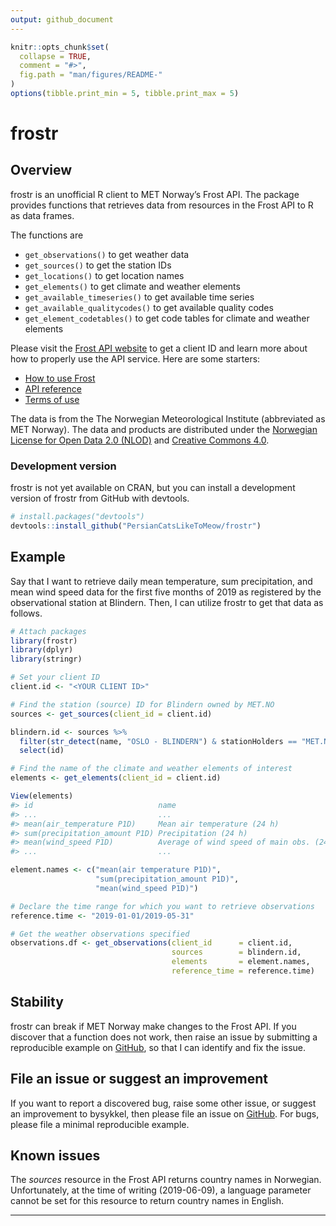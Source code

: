 ```yaml
---
output: github_document
---
```


<!-- README.md is generated from README.Rmd. Please edit that file -->

```r
knitr::opts_chunk$set(
  collapse = TRUE,
  comment = "#>",
  fig.path = "man/figures/README-"
)
options(tibble.print_min = 5, tibble.print_max = 5)
```

# frostr

## Overview

frostr is an unofficial R client to MET Norway's Frost API. The package
provides functions that retrieves data from resources
in the Frost API to R as data frames. 

The functions are

* `get_observations()` to get weather data
* `get_sources()` to get the station IDs
* `get_locations()` to get location names
* `get_elements()` to get climate and weather elements
* `get_available_timeseries()` to get available time series
* `get_available_qualitycodes()` to get available quality codes
* `get_element_codetables()` to get code tables for climate and weather elements

Please visit the [Frost API website](https://frost.met.no/index2.html) to get a
client ID and learn more about how to properly use the API service. Here are some
starters:

* [How to use Frost](https://frost.met.no/howto.html)
* [API reference](https://frost.met.no/api.html)
* [Terms of use](https://frost.met.no/termsofuse2.html)

The data is from the The Norwegian Meteorological Institute (abbreviated as 
MET Norway). The data and products are distributed under the 
[Norwegian License for Open Data 2.0 (NLOD)](https://data.norge.no/nlod/en/2.0)
and [Creative Commons 4.0](https://creativecommons.org/licenses/by/4.0/).

### Development version

frostr is not yet available on CRAN, but you can install a development version 
of frostr from GitHub with devtools.

```r
# install.packages("devtools")
devtools::install_github("PersianCatsLikeToMeow/frostr")
```

## Example

Say that I want to retrieve daily mean temperature, sum precipitation, and 
mean wind speed data for the first five months of 2019 as registered by the
observational station at Blindern. Then, I can utilize frostr to get that 
data as follows.

```r
# Attach packages
library(frostr)
library(dplyr)
library(stringr)

# Set your client ID
client.id <- "<YOUR CLIENT ID>"

# Find the station (source) ID for Blindern owned by MET.NO
sources <- get_sources(client_id = client.id)

blindern.id <- sources %>%
  filter(str_detect(name, "OSLO - BLINDERN") & stationHolders == "MET.NO") %>% 
  select(id)

# Find the name of the climate and weather elements of interest
elements <- get_elements(client_id = client.id)

View(elements)
#> id                            name                                      units
#> ...                           ...                                       ...
#> mean(air_temperature P1D)     Mean air temperature (24 h)               degC
#> sum(precipitation_amount P1D) Precipitation (24 h)                      mm
#> mean(wind_speed P1D)          Average of wind speed of main obs. (24 h) m/s
#> ...                           ...                                       ...

element.names <- c("mean(air temperature P1D)",
                   "sum(precipitation_amount P1D)",
                   "mean(wind_speed P1D)")

# Declare the time range for which you want to retrieve observations
reference.time <- "2019-01-01/2019-05-31"

# Get the weather observations specified
observations.df <- get_observations(client_id      = client.id,
                                    sources        = blindern.id,
                                    elements       = element.names,
                                    reference_time = reference.time)

```

## Stability

frostr can break if MET Norway make changes to the Frost API. If you discover 
that a function does not work, then raise an issue by submitting
a reproducible example on [GitHub](https://github.com/PersianCatsLikeToMeow/frostr/issues),
so that I can identify and fix the issue.

## File an issue or suggest an improvement

If you want to report a discovered bug, raise some other issue, or suggest an
improvement to bysykkel, then please file an issue on [GitHub](https://github.com/PersianCatsLikeToMeow/frostr/issues).
For bugs, please file a minimal reproducible example.

## Known issues

The *sources* resource in the Frost API returns country names in Norwegian.
Unfortunately, at the time of writing (2019-06-09), a language parameter 
cannot be set for this resource to return country names in English.

---
